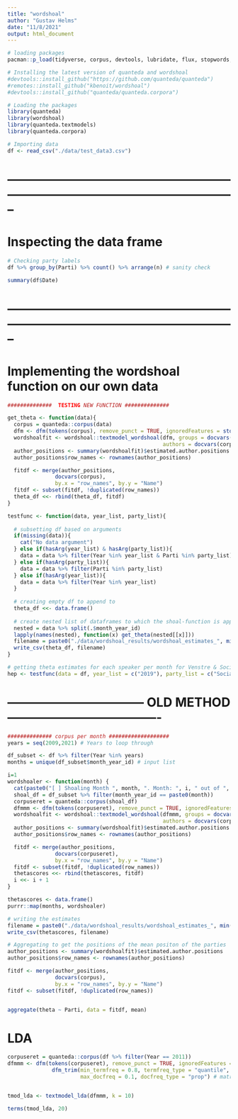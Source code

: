 ```yaml
---
title: "wordshoal"
author: "Gustav Helms"
date: "11/8/2021"
output: html_document
---
```


```r
# loading packages
pacman::p_load(tidyverse, corpus, devtools, lubridate, flux, stopwords, seededlda, maps)

# Installing the latest version of quanteda and wordshoal
#devtools::install_github("https://github.com/quanteda/quanteda")
#remotes::install_github("kbenoit/wordshoal")
#devtools::install_github("quanteda/quanteda.corpora")

# Loading the packages
library(quanteda)
library(wordshoal)
library(quanteda.textmodels)
library(quanteda.corpora)
```


```r
# Importing data
df <- read_csv("./data/test_data3.csv")
```



# --------------------------------------------------------------------------------------------------------------
# Inspecting the data frame

```r
# Checking party labels
df %>% group_by(Parti) %>% count() %>% arrange(n) # sanity check

summary(df$Date)
```

# --------------------------------------------------------------------------------------------------------------
# Implementing the wordshoal function on our own data

```r
##############  TESTING NEW FUNCTION ############## 

get_theta <- function(data){
  corpus = quanteda::corpus(data)
  dfm <- dfm(tokens(corpus), remove_punct = TRUE, ignoredFeatures = stopwords("danish")) # matrix making
  wordshoalfit <- wordshoal::textmodel_wordshoal(dfm, groups = docvars(corpus, "id"), 
                                                 authors = docvars(corpus, "Name"))
  author_positions <- summary(wordshoalfit)$estimated.author.positions
  author_positions$row_names <- rownames(author_positions)

  fitdf <- merge(author_positions,
               docvars(corpus), 
               by.x = "row_names", by.y = "Name")
  fitdf <- subset(fitdf, !duplicated(row_names))
  theta_df <<- rbind(theta_df, fitdf)
}

testfunc <- function(data, year_list, party_list){
  
  # subsetting df based on arguments
  if(missing(data)){
    cat("No data argument")
  } else if(hasArg(year_list) & hasArg(party_list)){
    data = data %>% filter(Year %in% year_list & Parti %in% party_list)
  } else if(hasArg(party_list)){
    data = data %>% filter(Parti %in% party_list)
  } else if(hasArg(year_list)){
    data = data %>% filter(Year %in% year_list)
  }
  
  # creating empty df to append to
  theta_df <<- data.frame()
  
  # create nested list of dataframes to which the shoal-function is applied
  nested = data %>% split(.$month_year_id)
  lapply(names(nested), function(x) get_theta(nested[[x]]))
  filename = paste0("./data/wordshoal_results/wordshoal_estimates_", min(year_list), "_", max(year_list), ".csv")
  write_csv(theta_df, filename)
}

# getting theta estimates for each speaker per month for Venstre & Socialdemokratiet
hep <- testfunc(data = df, year_list = c("2019"), party_list = c("Socialdemokratiet", "Venstre"))

```

# --------------------------------- OLD METHOD -------------------------------------
```r
############## corpus per month ###################
years = seq(2009,2021) # Years to loop through

df_subset <- df %>% filter(Year %in% years) 
months = unique(df_subset$month_year_id) # input list

i=1
wordshoaler <- function(month) {
  cat(paste0("[ ] Shoaling Month ", month, ". Month: ", i, " out of ", length(months), "\n"))
  shoal_df = df_subset %>% filter(month_year_id == paste0(month))
  corpuseret = quanteda::corpus(shoal_df)
  dfmmm <- dfm(tokens(corpuseret), remove_punct = TRUE, ignoredFeatures = stopwords("danish")) # matrix making
  wordshoalfit <- wordshoal::textmodel_wordshoal(dfmmm, groups = docvars(corpuseret, "id"), 
                                                 authors = docvars(corpuseret, "Name"))
  author_positions <- summary(wordshoalfit)$estimated.author.positions
  author_positions$row_names <- rownames(author_positions)

  fitdf <- merge(author_positions,
               docvars(corpuseret), 
               by.x = "row_names", by.y = "Name")
  fitdf <- subset(fitdf, !duplicated(row_names))
  thetascores <<- rbind(thetascores, fitdf)
  i <<- i + 1
}

thetascores <- data.frame()
purrr::map(months, wordshoaler)

# writing the estimates
filename = paste0("./data/wordshoal_results/wordshoal_estimates_", min(years), "_", max(years), ".csv")
write_csv(thetascores, filename)
```

```r
# Aggregating to get the positions of the mean positon of the parties
author_positions <- summary(wordshoalfit)$estimated.author.positions
author_positions$row_names <- rownames(author_positions)

fitdf <- merge(author_positions,
               docvars(corpus), 
               by.x = "row_names", by.y = "Name")
fitdf <- subset(fitdf, !duplicated(row_names))


aggregate(theta ~ Parti, data = fitdf, mean)
```

# LDA 
```r
corpuseret = quanteda::corpus(df %>% filter(Year == 2011)) 
dfmmm <- dfm(tokens(corpuseret), remove_punct = TRUE, ignoredFeatures = stopwords("danish")) %>%
              dfm_trim(min_termfreq = 0.8, termfreq_type = "quantile",
                       max_docfreq = 0.1, docfreq_type = "prop") # matrix making


tmod_lda <- textmodel_lda(dfmmm, k = 10)

terms(tmod_lda, 20)

```
